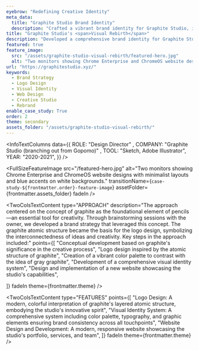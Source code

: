 ```yaml
---
eyebrow: "Redefining Creative Identity"
meta_data:
  title: "Graphite Studio Brand Identity"
  description: "Crafted a vibrant brand identity for Graphite Studio, including logo design and responsive website. Concept inspired by graphite's role in creativity, driving business growth."
title: "Graphite Studio's <span>Visual Rebirth</span>"
description: "Developed a comprehensive brand identity for Graphite Studio, a new design studio branching out from Gopomo. The project encompassed logo design inspired by graphite's atomic structure, visual identity system creation, and website development, resulting in a cohesive brand that embodies the studio's innovative spirit and creative approach."
featured: true
feature_image: 
  src: "/assets/graphite-studio-visual-rebirth/featured-hero.jpg"
  alt: "Two monitors showing Chrome Enterprise and ChromeOS website designs with minimalist layouts and blue accents on white backgrounds."
url: "https://graphitestudio.xyz/"
keywords:
  - Brand Strategy
  - Logo Design
  - Visual Identity
  - Web Design
  - Creative Studio
  - Rebrand
enable_case_study: True
order: 2
theme: secondary
assets_folder: "/assets/graphite-studio-visual-rebirth/"
---
```


<InfoTextColumns data={{
    ROLE: "Design Director" ,
    COMPANY: "Graphite Studio (branching out from Gopomo)" ,
    TOOL: "Sketch, Adobe Illustrator",
    YEAR: "2020-2021",
  }}
/>

<FullSizeFeatureImage
  src="/featured-hero.jpg"
  alt="Two monitors showing Chrome Enterprise and ChromeOS website designs with minimalist layouts and blue accents on white backgrounds."
  transitionName={`case-study-${frontmatter.order}-feature-image`}
  assetFolder={frontmatter.assets_folder}
  fadeIn
/>

<TwoColsTextContent
  type="CHALLENGE"
  description="Gopomo faced the challenge of establishing a distinct identity for its new design studio offshoot, Graphite Studio. The new brand needed to stand out in the competitive creative industry while maintaining a connection to its origins. The challenge was to create a visual identity that would effectively communicate the studio's innovative approach and creative expertise."
  fadeIn
  theme={frontmatter.theme}
/>

<TwoColsTextContent
  type="APPROACH"
  description="The approach centered on the concept of graphite as the foundational element of pencils—an essential tool for creativity. Through brainstorming sessions with the owner, we developed a brand strategy that leveraged this concept. The graphite atomic structure became the basis for the logo design, symbolizing the interconnectedness of ideas and creativity. Key steps in the approach included:"
  points={[
    "Conceptual development based on graphite's significance in the creative process",
    "Logo design inspired by the atomic structure of graphite",
    "Creation of a vibrant color palette to contrast with the idea of gray graphite",
    "Development of a comprehensive visual identity system",
    "Design and implementation of a new website showcasing the studio's capabilities",

  ]}
  fadeIn
  theme={frontmatter.theme}
/>

<DualFeatureImages
  leftSrc="website-mock-desktop-mobile.jpg"
  leftAlt="Person using laptop and smartphone displaying Graphite studio website."
  rightSrc="website-mock-tablet.jpg"
  rightAlt="Tablet showing Featured Projects section on pink and gray background"
  fadeIn
  type="left"
  assetFolder={frontmatter.assets_folder}
/>

<TwoColsTextContent
  type="FEATURES"
  points={[
    "Logo Design: A modern, colorful interpretation of graphite's layered atomic structure, embodying the studio's innovative spirit",
    "Visual Identity System: A comprehensive system including color palette, typography, and graphic elements ensuring brand consistency across all touchpoints",
    "Website Design and Development: A modern, responsive website showcasing the studio's portfolio, services, and team",
    ]}
  fadeIn
  theme={frontmatter.theme}
/>

<TwoColsTextContent
  type="OUTCOME"
  description="While specific metrics are not available, the project successfully established a strong, distinctive brand identity for Graphite Studio. The new visual identity effectively communicates the studio's creative approach and sets it apart in the market."
  fadeIn
  theme={frontmatter.theme}
/>

<DualFeatureImages
  leftSrc="branding-01.jpg"
  leftAlt="Person using laptop and smartphone displaying Graphite studio website."
  rightSrc="branding-02.jpg"
  rightAlt="Tablet showing Featured Projects section on pink and gray background"
  fadeIn
  type="even"
  assetFolder={frontmatter.assets_folder}
/>

<TwoColsTextContent
  type="REFLECTION"
  description="The Graphite Studio brand design project demonstrates the power of conceptual thinking in brand development. We created a unique and meaningful brand identity by drawing inspiration from the fundamental tool of creativity—the pencil and its graphite core. This approach not only established a strong visual presence for the new studio but also created a narrative that connected with the creative process itself, potentially resonating deeply with both clients and team members."
  fadeIn
  theme={frontmatter.theme}
/>
